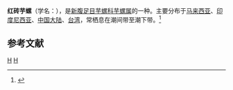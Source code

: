{{Speciesbox 
| taxon = Conus tessulatus
| authority = Born, 1778
| image = Conus tessulatus 1.jpg
}}
'''红砖芋螺'''（学名：''{{lang|la|Conus tessulatus}}''），是[[新腹足目|新腹足目]][[芋螺科|芋螺科]][[芋螺属|芋螺属]]的一种。主要分布于[[马来西亚|马来西亚]]、[[印度尼西亚|印度尼西亚]]、[[中国大陆|中国大陆]]、[[台湾|台湾]]，常栖息在潮间带至潮下带。<ref>{{cite web|url=http://shell.sinica.edu.tw/chinese/shellbase_detail.php?science_no=1626|title=国际贝库：红砖芋螺|publisher=台湾贝类资料库|accessdate=2009-08-11}}</ref>

== 参考文献 ==
{{reflist}}

{{Commonscat|Conus tessulatus}}
{{Taxonbar}}

[[Category:芋螺属|H]]
[[Category:1778年描述的动物|H]]